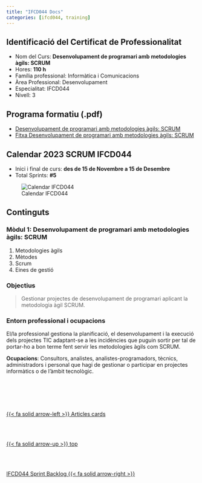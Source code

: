 ```yaml
---
title: "IFCD044 Docs"
categories: [ifcd044, training] 
---
```


## Identificació del Certificat de Professionalitat

- Nom del Curs: **Desenvolupament de programari amb metodologies àgils: SCRUM**
- Hores: **110 h**
- Família professional: Informàtica i Comunicacions
- Àrea Professional: Desenvolupament
- Especialitat: IFCD044
- Nivell: 3

## Programa formatiu (.pdf)

- [Desenvolupament de programari amb metodologies àgils: SCRUM](https://sede.sepe.gob.es/es/portaltrabaja/resources/pdf/especialidades/IFCD44.pdf)
- [Fitxa Desenvolupament de programari amb metodologies àgils: SCRUM](https://serveiocupacio.gencat.cat/web/.content/01_SOC/02_Com-ens-organitzem/Centres-propis-de-formacio-CIFO-i-CFPA/01_Centres-dInnovacio-i-Formacio-Ocupacional-CIFO/CIFO-Barcelona-La-Violeta/Oferta-formativa-CIFO-Violeta/FitxesCursos2023CIFOVioleta/FitxesFSE2023CIFOVioleta/IFCD44FitxaWebDesenvolupamentProgramariMetodologiesAgils.pdf)

## Calendar 2023 SCRUM IFCD044

- Inici i final de curs: **des de 15 de Novembre a 15 de Desembre**
- Total Sprints: **#5**


![Calendar IFCD044](/images/ifcd044/Calendari%202023%20SCRUM.png)


## Continguts

### Mòdul 1: Desenvolupament de programari amb metodologies àgils: SCRUM

1. Metodologies àgils
2. Mètodes
3. Scrum
4. Eines de gestió

### Objectius

> Gestionar projectes de desenvolupament de programari aplicant la metodologia àgil SCRUM.

### Entorn professional i ocupacions

El/la professional gestiona la planificació, el desenvolupament i la execució dels projectes TIC adaptant-se a les incidències que puguin sortir per tal de portar-ho a bon terme fent servir les metodologies àgils com SCRUM.

**Ocupacions**: Consultors, analistes, analistes-programadors, tècnics, administradors i personal que hagi de gestionar o participar en projectes informàtics o de l'àmbit tecnològic.





<!--- navLinks -->
<br><br>
<div class=row>
<br>
<div class='column left previous'>
<br>
[{{< fa solid arrow-left >}} Articles cards](/learning/learning-listing-card-articles.qmd)
<br>
</div>
<br>
<div class='column center'>
<br>
[{{< fa solid arrow-up >}} top](#top)
<br>
</div>
<br>
<div class='column right next'>
<br>
[IFCD044 Sprint Backlog {{< fa solid arrow-right >}}](/ifcd044/ifcd044backlog-sprint.qmd)
<br>
</div>
<br>
</div>